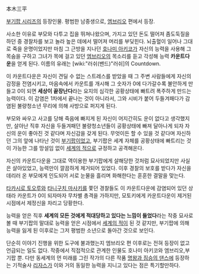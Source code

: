 本木三平

[[부기팝 시리즈]]의 등장인물. 평범한 남중생으로, [[엠브리오]] 편에서 등장.

사소한 이유로 부모와 다투고 집을 뛰쳐나왔으며, 가지고 있던 돈도 떨어져 좀도둑질을 하던 중 경찰차를 보고 놀라 높은 데에서 떨어져 머리를 부딪힌다. 뇌출혈이 일어나 그대로 죽을 운명이었지만 마침 그 근방을 지나던 [[호나미 아키코]]가 자신의 능력을 사용해 그 목숨을 구하고 그녀가 목에 걸고 있던 [[엠브리오]]의 목소리를 듣고 각성해 능력 '''카운트다운'''을 얻게 된다. 이름의 유래는 [wiki:"러쉬(밴드)"러쉬]의 Countdown.

이 카운트다운은 자신이 견딜 수 없는 스트레스를 받았을 때 그 주변 사람들에게 자신의 감정을 전염시키고, 마음속에서 카운트를 개시해 그 숫자가 0에 다가갈수록 불안하게 만들고 0이 되면 '''세상이 끝장난다'''라는 요지의 심각한 공황상태에 빠트려 폭주하게 만드는 능력이다. 이 감염은 1차에서 끝나는 것이 아니라서, 그와 시비가 붙어 두들겨패다가 감염된 불량청소년 무리에 의해 사방으로 퍼지게 된다.

부모와 싸우고 사고를 당해 죽음에 빠지게 된 자신이 어지간히도 운이 없다고 생각했지만, 살아난 직후 자신을 두들겨패던 불량청소년들이 공황상태에 빠져 달아나게 되자 자신의 운이 좋아진 것 같다며 자신감을 갖게 된다. 무엇이든 할 수 있을 것 같다며 자신하던 그의 앞에 나타난 것이 [[부기팝]]이었고, 부기팝은 세계 자체를 공황상태에 빠트리는 것이 가능한 그를 망설임 없이 [[세계의 적]]으로 규정하고 공격해온다.

자신의 카운트다운을 그대로 역이용한 부기팝에게 살해당한 것처럼 묘사되었지만 사실은 살아있었고, 능력만이 깔끔하게 제거되어 있었다. 이후 경찰의 보호를 받다가 자신을 데리러 온 부모에게 인도되어 서로 눈물을 흘리며 화해한다는 훈훈한 결말을 맞는다.

[[타카시로 토오루]]와 [[타니구치 마사키]]를 쫓던 경찰들도 이 카운트다운에 감염되어 있던 상태라 카운트가 0이 되자마자 무차별 총격을 가하지만, 모토키에게 카운트다운이 제거된 시점에서 제정신을 차리고 당황한다.

능력을 얻은 직후 '''세계의 모든 것에게 적대당하고 있다는 느낌이 들었다'''라는 작중 묘사로 볼 때 부기팝의 말대로 능력을 얻은 시점에서 [[세계의 적]]이 된 것 같지만, 부기팝에 의해 능력을 잃게 된 이후로는 그저 평범한 소년으로 돌아간 것으로 보인다.

단순히 이야기 진행을 위한 도구에 불과했는지 엠브리오 편 이후로는 전혀 등장이 없고 언급되는 일도 없다. 작중에서 직접적으로 관계한 인물도 호나미 아키코와 엠브리오,부기팝 뿐. 다만 동세계의 먼 미래를 그린 작가의 다른 작품 [[명왕과 짐승의 댄스]]에 등장하는 기적술사 [[리자스]]가 이와 거의 동일한 능력을 지니고 있다는 점은 특기할만하다.
